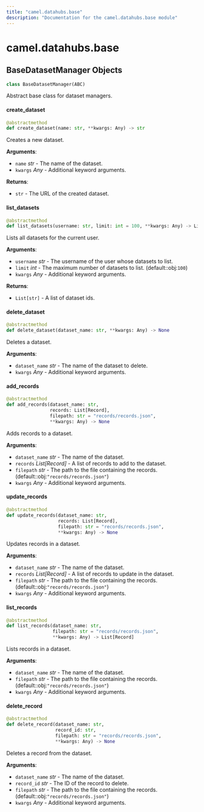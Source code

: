 ```yaml
---
title: "camel.datahubs.base"
description: "Documentation for the camel.datahubs.base module"
---
```


<a id="camel.datahubs.base"></a>

# camel.datahubs.base

<a id="camel.datahubs.base.BaseDatasetManager"></a>

## BaseDatasetManager Objects

```python
class BaseDatasetManager(ABC)
```

Abstract base class for dataset managers.

<a id="camel.datahubs.base.BaseDatasetManager.create_dataset"></a>

#### create\_dataset

```python
@abstractmethod
def create_dataset(name: str, **kwargs: Any) -> str
```

Creates a new dataset.

**Arguments**:

- `name` _str_ - The name of the dataset.
- `kwargs` _Any_ - Additional keyword arguments.
  

**Returns**:

- `str` - The URL of the created dataset.

<a id="camel.datahubs.base.BaseDatasetManager.list_datasets"></a>

#### list\_datasets

```python
@abstractmethod
def list_datasets(username: str, limit: int = 100, **kwargs: Any) -> List[str]
```

Lists all datasets for the current user.

**Arguments**:

- `username` _str_ - The username of the user whose datasets to list.
- `limit` _int_ - The maximum number of datasets to list.
  (default::obj:`100`)
- `kwargs` _Any_ - Additional keyword arguments.
  

**Returns**:

- `List[str]` - A list of dataset ids.

<a id="camel.datahubs.base.BaseDatasetManager.delete_dataset"></a>

#### delete\_dataset

```python
@abstractmethod
def delete_dataset(dataset_name: str, **kwargs: Any) -> None
```

Deletes a dataset.

**Arguments**:

- `dataset_name` _str_ - The name of the dataset to delete.
- `kwargs` _Any_ - Additional keyword arguments.

<a id="camel.datahubs.base.BaseDatasetManager.add_records"></a>

#### add\_records

```python
@abstractmethod
def add_records(dataset_name: str,
                records: List[Record],
                filepath: str = "records/records.json",
                **kwargs: Any) -> None
```

Adds records to a dataset.

**Arguments**:

- `dataset_name` _str_ - The name of the dataset.
- `records` _List[Record]_ - A list of records to add to the dataset.
- `filepath` _str_ - The path to the file containing the records.
  (default::obj:`"records/records.json"`)
- `kwargs` _Any_ - Additional keyword arguments.

<a id="camel.datahubs.base.BaseDatasetManager.update_records"></a>

#### update\_records

```python
@abstractmethod
def update_records(dataset_name: str,
                   records: List[Record],
                   filepath: str = "records/records.json",
                   **kwargs: Any) -> None
```

Updates records in a dataset.

**Arguments**:

- `dataset_name` _str_ - The name of the dataset.
- `records` _List[Record]_ - A list of records to update in the dataset.
- `filepath` _str_ - The path to the file containing the records.
  (default::obj:`"records/records.json"`)
- `kwargs` _Any_ - Additional keyword arguments.

<a id="camel.datahubs.base.BaseDatasetManager.list_records"></a>

#### list\_records

```python
@abstractmethod
def list_records(dataset_name: str,
                 filepath: str = "records/records.json",
                 **kwargs: Any) -> List[Record]
```

Lists records in a dataset.

**Arguments**:

- `dataset_name` _str_ - The name of the dataset.
- `filepath` _str_ - The path to the file containing the records.
  (default::obj:`"records/records.json"`)
- `kwargs` _Any_ - Additional keyword arguments.

<a id="camel.datahubs.base.BaseDatasetManager.delete_record"></a>

#### delete\_record

```python
@abstractmethod
def delete_record(dataset_name: str,
                  record_id: str,
                  filepath: str = "records/records.json",
                  **kwargs: Any) -> None
```

Deletes a record from the dataset.

**Arguments**:

- `dataset_name` _str_ - The name of the dataset.
- `record_id` _str_ - The ID of the record to delete.
- `filepath` _str_ - The path to the file containing the records.
  (default::obj:`"records/records.json"`)
- `kwargs` _Any_ - Additional keyword arguments.

